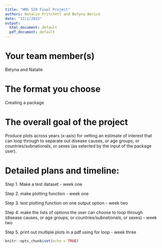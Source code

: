 ---
title: "HMS 520 Final Project"
authors: Natalie Pritchett and Betyna Berice
date: "12/1/2022"
output:
  html_document: default
  pdf_document: default
---

# Your team member(s)
Betyna and Natalie

# The format you choose 
Creating a package

# The overall goal of the project
Produce plots across years (x-axis) for vetting an estimate of interest that can loop through to separate out disease causes, or age groups, or countries/subnationals, or sexes (as selected by the input of the package user).

# Detailed plans and timeline:
Step 1. Make a test dataset - week one

Step 2. make plotting function - week one

Step 3. test plotting function on one output option - week two 

Step 4. make the lists of options the user can choose to loop through (disease causes, or age groups, or countries/subnationals, or sexes) - week two

Step 5. print out multiple plots in a pdf using for loop - week three


```{r setup, include=FALSE}
knitr::opts_chunk$set(echo = TRUE)
```

